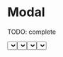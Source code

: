 

<Meta title="Components/Modal" component={Modal} />

# Modal

TODO: complete

<Preview>
  <Story name="default" parameters={{ decorators: [withKnobs, withA11y] }}>
    <Modal
      title="Filter by"
      show={boolean("show", false)}
      onDismiss={action("onDismiss")}
      primaryAction={{
        children: "Filter Orders",
        onClick: action("onClickPrimary"),
        appearance: select("appearancePrimary", [
          "primary",
          "secondary",
          "danger",
        ]),
        icon: SlidersIcon,
      }}
      secondaryAction={{
        children: "Clear filters",
        onClick: action("onClickSecondary"),
      }}
    >
      <Select
        label={text("label", "Order Status")}
        name={text("name", "status")}
        options={STATUS_ORDER}
        onChange={action("onChange")}
      />
      <Select
        label={text("label 2", "Shipping method")}
        name={text("name", "shipping")}
        options={SHIPPING_METHOD}
        onChange={action("onChange")}
      />
    </Modal>
  </Story>
</Preview>

## Properties

<Props of={Modal.type} />

# Test

<Preview>
  <Story name="test" parameters={{ decorators: [withKnobs, withA11y] }}>
    {() => {
      const initialState = { status: "Value 1", shipping: "Value 2" };
      const [filter, setFilter] = React.useState(false);
      const [show, setShow] = React.useState(false);
      const [value, setValue] = React.useState(initialState);
      const handleChange = (e) => {
        setValue({ ...value, [e.name]: e.value });
      };
      const handleSecondary = () => {
        setValue(initialState);
      };
      const handlePrimary = () => {
        setFilter(true);
        setShow(false);
      };
      const handleDismiss = () => {
        setFilter(false);
        setShow(false);
      };
      return (
        <div>
          <Button onClick={() => setShow(true)}>Show Modal</Button>
          {!show && (
            <div>
              <Alert show={filter}>
                Filter order: {value.status} shipping: {value.shipping}
              </Alert>
            </div>
          )}
          <Modal
            title="Filter by"
            show={show}
            onDismiss={handleDismiss}
            primaryAction={{
              children: "Filter Orders",
              onClick: handlePrimary,
              appearance: "primary",
            }}
            secondaryAction={{
              children: "Clear filters",
              onClick: handleSecondary,
            }}
          >
            <Select
              label="Order Status"
              name="status"
              value={value.status}
              options={STATUS_ORDER}
              onChange={handleChange}
            />
            <Select
              label="Shipping method"
              name="shipping"
              value={value.shipping}
              options={SHIPPING_METHOD}
              onChange={handleChange}
            />
          </Modal>
        </div>
      );
    }}
  </Story>
</Preview>
